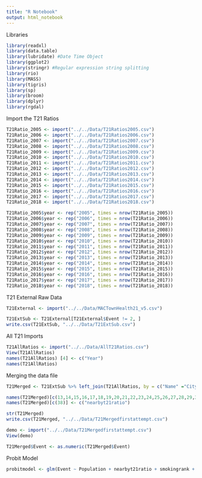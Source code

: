 ```yaml
---
title: "R Notebook"
output: html_notebook
---
```

Libraries

```r
library(readxl)
library(data.table)
library(lubridate) #Date Time Object
library(ggplot2)
library(stringr) #Regular expression string splitting
library(rio)
library(MASS)
library(tigris)
library(sp)
library(broom)
library(dplyr)
library(rgdal)
```

Import the T21 Ratios
```r
T21Ratio_2005 <- import("../../Data/T21Ratios2005.csv")
T21Ratio_2006 <- import("../../Data/T21Ratios2006.csv")
T21Ratio_2007 <- import("../../Data/T21Ratios2007.csv")
T21Ratio_2008 <- import("../../Data/T21Ratios2008.csv")
T21Ratio_2009 <- import("../../Data/T21Ratios2009.csv")
T21Ratio_2010 <- import("../../Data/T21Ratios2010.csv")
T21Ratio_2011 <- import("../../Data/T21Ratios2011.csv")
T21Ratio_2012 <- import("../../Data/T21Ratios2012.csv")
T21Ratio_2013 <- import("../../Data/T21Ratios2013.csv")
T21Ratio_2014 <- import("../../Data/T21Ratios2014.csv")
T21Ratio_2015 <- import("../../Data/T21Ratios2015.csv")
T21Ratio_2016 <- import("../../Data/T21Ratios2016.csv")
T21Ratio_2017 <- import("../../Data/T21Ratios2017.csv")
T21Ratio_2018 <- import("../../Data/T21Ratios2018.csv")
```


```r
T21Ratio_2005$year <- rep("2005", times = nrow(T21Ratio_2005))
T21Ratio_2006$year <- rep("2006", times = nrow(T21Ratio_2006))
T21Ratio_2007$year <- rep("2007", times = nrow(T21Ratio_2007))
T21Ratio_2008$year <- rep("2008", times = nrow(T21Ratio_2008))
T21Ratio_2009$year <- rep("2009", times = nrow(T21Ratio_2009))
T21Ratio_2010$year <- rep("2010", times = nrow(T21Ratio_2010))
T21Ratio_2011$year <- rep("2011", times = nrow(T21Ratio_2011))
T21Ratio_2012$year <- rep("2012", times = nrow(T21Ratio_2012))
T21Ratio_2013$year <- rep("2013", times = nrow(T21Ratio_2013))
T21Ratio_2014$year <- rep("2014", times = nrow(T21Ratio_2014))
T21Ratio_2015$year <- rep("2015", times = nrow(T21Ratio_2015))
T21Ratio_2016$year <- rep("2016", times = nrow(T21Ratio_2016))
T21Ratio_2017$year <- rep("2017", times = nrow(T21Ratio_2017))
T21Ratio_2018$year <- rep("2018", times = nrow(T21Ratio_2018))
```





T21 External Raw Data 

```r
T21External <- import("../../Data/MACTownHealth21_v5.csv")
```

```r
T21ExtSub <- T21External[T21External$Event != 2, ]
write.csv(T21ExtSub, "../../Data/T21ExtSub.csv")
```

All T21 Imports

```r
T21AllRatios <- import("../../Data/AllT21Ratios.csv")
View(T21AllRatios)
names(T21AllRatios) [4] <- c("Year")
names(T21AllRatios)
```

Merging the data file
```r
T21Merged <- T21ExtSub %>% left_join(T21AllRatios, by = c("Name" ="CityTown", "Year" = "Year"))
```


```r
names(T21Merged)[c(13,14,15,16,17,18,19,20,21,22,23,24,25,26,27,28,29,30,31)] <- c("smokingrank", "dietexerrank", "alcoholuserank","unsafesexrank", "accesscarerank", "qualitycarerank", "educationrank", "employmentrank", "incomerank", "familysupportrank", "communityrank", "airqualityrank", "builtenvironmentrank", "mortalityrank",  "morbidityrank", "hbehaviorrank", "clinicalrank","socialeconrank","physicalenvironrank")
names(T21Merged)[c(38)] <- c("nearbyt21ratio")
```

```r
str(T21Merged)
write.csv(T21Merged, "../../Data/T21Mergedfirstattempt.csv")
```

```r
demo <- import("../../Data/T21Mergedfirstattempt.csv")
View(demo)
```



```r
T21Merged$Event <- as.numeric(T21Merged$Event)
```



Probit Model
```r
probitmodel <- glm(Event ~ Population + nearbyt21ratio + smokingrank + dietexerrank + alcoholuserank + unsafesexrank + accesscarerank + qualitycarerank + educationrank + employmentrank + incomerank + familysupportrank + communityrank + airqualityrank + builtenvironmentrank + mortalityrank + morbidityrank + hbehaviorrank + clinicalrank + socialeconrank + physicalenvironrank, family = binomial(link = "probit"), data = T21Merged )

```

